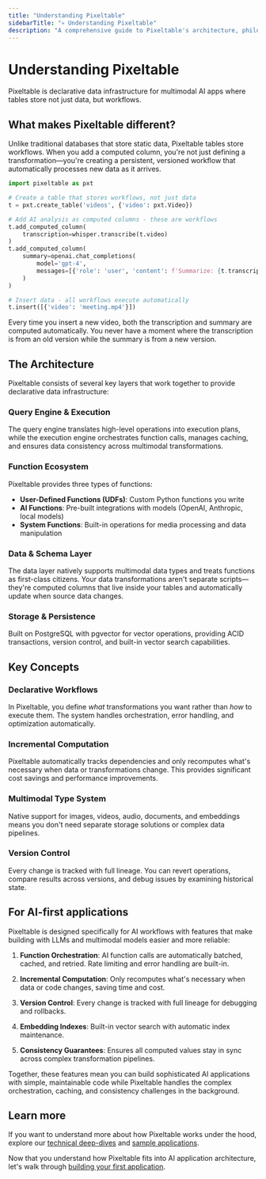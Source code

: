 ```yaml
---
title: "Understanding Pixeltable"
sidebarTitle: "💀 Understanding Pixeltable"
description: "A comprehensive guide to Pixeltable's architecture, philosophy, and core concepts"
---
```


# Understanding Pixeltable

Pixeltable is declarative data infrastructure for multimodal AI apps where tables store not just data, but workflows.

## What makes Pixeltable different?

Unlike traditional databases that store static data, Pixeltable tables store workflows. When you add a computed column, you're not just defining a transformation—you're creating a persistent, versioned workflow that automatically processes new data as it arrives.

```python
import pixeltable as pxt

# Create a table that stores workflows, not just data
t = pxt.create_table('videos', {'video': pxt.Video})

# Add AI analysis as computed columns - these are workflows
t.add_computed_column(
    transcription=whisper.transcribe(t.video)
)
t.add_computed_column(
    summary=openai.chat_completions(
        model='gpt-4',
        messages=[{'role': 'user', 'content': f'Summarize: {t.transcription}'}]
    )
)

# Insert data - all workflows execute automatically
t.insert([{'video': 'meeting.mp4'}])
```

Every time you insert a new video, both the transcription and summary are computed automatically. You never have a moment where the transcription is from an old version while the summary is from a new version.

## The Architecture

Pixeltable consists of several key layers that work together to provide declarative data infrastructure:

### Query Engine & Execution
The query engine translates high-level operations into execution plans, while the execution engine orchestrates function calls, manages caching, and ensures data consistency across multimodal transformations.

### Function Ecosystem
Pixeltable provides three types of functions:
- **User-Defined Functions (UDFs)**: Custom Python functions you write
- **AI Functions**: Pre-built integrations with models (OpenAI, Anthropic, local models)
- **System Functions**: Built-in operations for media processing and data manipulation

### Data & Schema Layer
The data layer natively supports multimodal data types and treats functions as first-class citizens. Your data transformations aren't separate scripts—they're computed columns that live inside your tables and automatically update when source data changes.

### Storage & Persistence
Built on PostgreSQL with pgvector for vector operations, providing ACID transactions, version control, and built-in vector search capabilities.

## Key Concepts

### Declarative Workflows
In Pixeltable, you define *what* transformations you want rather than *how* to execute them. The system handles orchestration, error handling, and optimization automatically.

### Incremental Computation
Pixeltable automatically tracks dependencies and only recomputes what's necessary when data or transformations change. This provides significant cost savings and performance improvements.

### Multimodal Type System
Native support for images, videos, audio, documents, and embeddings means you don't need separate storage solutions or complex data pipelines.

### Version Control
Every change is tracked with full lineage. You can revert operations, compare results across versions, and debug issues by examining historical state.

## For AI-first applications

Pixeltable is designed specifically for AI workflows with features that make building with LLMs and multimodal models easier and more reliable:

1. **Function Orchestration**: AI function calls are automatically batched, cached, and retried. Rate limiting and error handling are built-in.

2. **Incremental Computation**: Only recomputes what's necessary when data or code changes, saving time and cost.

3. **Version Control**: Every change is tracked with full lineage for debugging and rollbacks.

4. **Embedding Indexes**: Built-in vector search with automatic index maintenance.

5. **Consistency Guarantees**: Ensures all computed values stay in sync across complex transformation pipelines.

Together, these features mean you can build sophisticated AI applications with simple, maintainable code while Pixeltable handles the complex orchestration, caching, and consistency challenges in the background.

## Learn more

If you want to understand more about how Pixeltable works under the hood, explore our [technical deep-dives](/docs/examples/fundamentals) and [sample applications](/docs/examples).

Now that you understand how Pixeltable fits into AI application architecture, let's walk through [building your first application](/docs/overview/quick-start).
